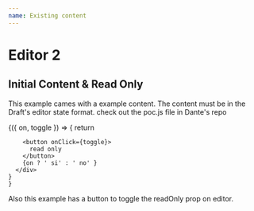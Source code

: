 ```yaml
---
name: Existing content
---
```



# Editor 2

## Initial Content & Read Only

This example cames with a example content. The content must be in the Draft's editor state format. check out the poc.js file in Dante's repo

<Playground>
  <Toggle initial={false}>
    {({ on, toggle }) => {
      return <div>
        <Dante 
          content={Lorem}
          read_only={on}
        />

        <button onClick={toggle}>
          read only
        </button>
        {on ? ' si' : ' no' }
      </div>
    }
    }
  </Toggle>
</Playground>

Also this example has a button to toggle the readOnly prop on editor.

